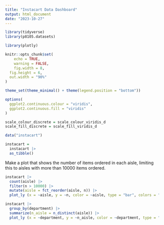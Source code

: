 ```yaml
---
title: "Instacart Data Dashboard"
output: html_document
date: "2023-10-27"
---
```


```r
library(tidyverse)
library(p8105.datasets)

library(plotly)

knitr::opts_chunk$set(
	echo = TRUE,
	warning = FALSE,
	fig.width = 8, 
  fig.height = 6,
  out.width = "90%"
)

theme_set(theme_minimal() + theme(legend.position = "bottom"))

options(
  ggplot2.continuous.colour = "viridis",
  ggplot2.continuous.fill = "viridis"
)

scale_colour_discrete = scale_colour_viridis_d
scale_fill_discrete = scale_fill_viridis_d
```

```r
data("instacart")

instacart = 
  instacart |> 
  as_tibble()
```

Make a plot that shows the number of items ordered in each aisle, limiting this to aisles with more than 10000 items ordered. 
```r
instacart |> 
  count(aisle) |> 
  filter(n > 10000) |> 
  mutate(aisle = fct_reorder(aisle, n)) |> 
  plot_ly (x = ~aisle, y = ~n, color = ~aisle, type = "bar", colors = "viridis")
```


```r
instacart |> 
  group_by(department) |>  
  summarize(n_aisle = n_distinct(aisle)) |> 
  plot_ly (x = ~department, y = ~n_aisle, color = ~department, type = "box", colors = "viridis")
```

